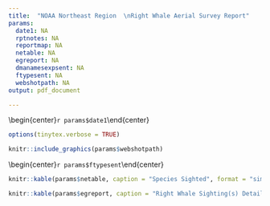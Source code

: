 ```yaml
---
title:  "NOAA Northeast Region  \nRight Whale Aerial Survey Report"
params:
  date1: NA
  rptnotes: NA
  reportmap: NA
  netable: NA
  egreport: NA
  dmanamesexpsent: NA
  ftypesent: NA
  webshotpath: NA
output: pdf_document

---
```


\begin{center}\LARGE`r params$date1`\end{center}

```r
options(tinytex.verbose = TRUE)
```
```r
knitr::include_graphics(params$webshotpath)
```

\begin{center}\normalsize `r params$rptnotes`\end{center}
\vspace*{-7mm}
\begin{center}\normalsize `r params$dmanamesexpsent`\end{center}
\vspace*{-7mm}
\begin{center}\normalsize `r params$ftypesent`\end{center}
\vspace*{-4mm}
```r
knitr::kable(params$netable, caption = "Species Sighted", format = "simple")
```

```r
knitr::kable(params$egreport, caption = "Right Whale Sighting(s) Details", format = "simple")
```